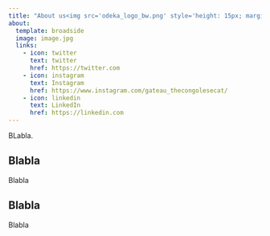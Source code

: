 ```yaml
---
title: "About us<img src='odeka_logo_bw.png' style='height: 15px; margin-left: 12px;'>"
about:
  template: broadside
  image: image.jpg
  links:
    - icon: twitter
      text: twitter
      href: https://twitter.com
    - icon: instagram
      text: Instagram
      href: https://www.instagram.com/gateau_thecongolesecat/
    - icon: linkedin
      text: LinkedIn
      href: https://linkedin.com
---
```


BLabla.

## Blabla

Blabla

## Blabla

Blabla